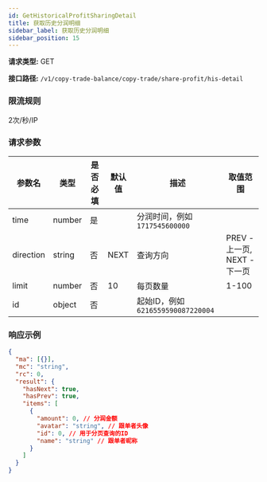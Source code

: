 ```yaml
---
id: GetHistoricalProfitSharingDetail
title: 获取历史分润明细
sidebar_label: 获取历史分润明细
sidebar_position: 15
---
```


**请求类型:** GET

**接口路径:** `/v1/copy-trade-balance/copy-trade/share-profit/his-detail`

### 限流规则

2次/秒/IP

### 请求参数

| 参数名 | 类型 | 是否必填 | 默认值 | 描述 | 取值范围 |
| --- | --- | --- | --- | --- | --- |
| time | number | 是 |  | 分润时间，例如 `1717545600000` |  |
| direction | string | 否 | NEXT | 查询方向 | PREV - 上一页, NEXT - 下一页 |
| limit | number | 否 | 10 | 每页数量 | 1-100 |
| id | object | 否 |  | 起始ID，例如 `6216559590087220004` |  |

### 响应示例

```json title="响应"
{
  "ma": [{}],
  "mc": "string",
  "rc": 0,
  "result": {
    "hasNext": true,
    "hasPrev": true,
    "items": [
      {
        "amount": 0, // 分润金额
        "avatar": "string", // 跟单者头像
        "id": 0, // 用于分页查询的ID
        "name": "string" // 跟单者昵称
      }
    ]
  }
}
```